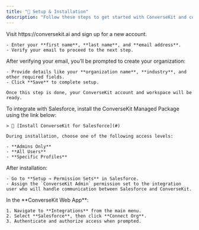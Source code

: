 ```yaml
---
title: "🔧 Setup & Installation"
description: "Follow these steps to get started with ConverseKit and connect your Salesforce org."
---
```


<Steps>
  <Step title="Create a ConverseKit Account" stepNumber={1}>
    Visit https://conversekit.ai and sign up for a new account.

    - Enter your **first name**, **last name**, and **email address**.
    - Verify your email to proceed to the next step.
  </Step>
  <Step title="Set Up Your Organization" stepNumber={2}>
    After verifying your email, you’ll be prompted to create your organization:

    - Provide details like your **organization name**, **industry**, and other required fields.
    - Click **Save** to complete setup.

    Once this step is done, your ConverseKit account and workspace will be ready.
  </Step>
  <Step title="Install the Salesforce App" stepNumber={3}>
    To integrate with Salesforce, install the ConverseKit Managed Package using the link below:

    > 🔗 [Install ConverseKit for Salesforce](#)

    During installation, choose one of the following access levels:

    - **Admins Only**
    - **All Users**
    - **Specific Profiles**
  </Step>
  <Step title="Assign the ConverseKit Permission Set" stepNumber={4}>
    After installation:

    - Go to **Setup → Permission Sets** in Salesforce.
    - Assign the `ConverseKit Admin` permission set to the integration user who will handle communication between Salesforce and ConverseKit.
  </Step>
  <Step title="Connect Your Salesforce Org" stepNumber={5}>
    In the **ConverseKit Web App**:

    1. Navigate to **Integrations** from the main menu.
    2. Select **Salesforce**, then click **Connect Org**.
    3. Authenticate and authorize access when prompted.
  </Step>
</Steps>


### 